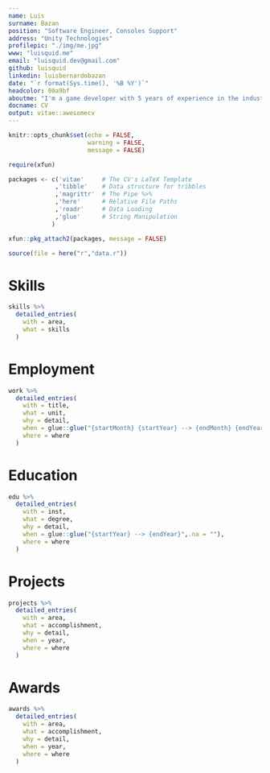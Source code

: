```yaml
---
name: Luis
surname: Bazan
position: "Software Engineer, Consoles Support"
address: "Unity Technologies"
profilepic: "./img/me.jpg"
www: "luisquid.me"
email: "luisquid.dev@gmail.com"
github: luisquid
linkedin: luisbernardobazan
date: "`r format(Sys.time(), '%B %Y')`"
headcolor: 00a9bf
aboutme: "I'm a game developer with 5 years of experience in the industry in different roles. I am really passionate about making games that have a social impact. I believe games can change the world."
docname: CV
output: vitae::awesomecv
---
```


```r
knitr::opts_chunk$set(echo = FALSE,
                      warning = FALSE,
                      message = FALSE)

require(xfun)

packages <- c('vitae'     # The CV's LaTeX Template
             ,'tibble'    # Data structure for tribbles
             ,'magrittr'  # The Pipe %>%
             ,'here'      # Relative File Paths
             ,'readr'     # Data Loading
             ,'glue'      # String Manipulation
            )

xfun::pkg_attach2(packages, message = FALSE)

source(file = here("r","data.r"))

```

# Skills

```r

skills %>%
  detailed_entries(
    with = area,
    what = skills
  )

```

# Employment

```r

work %>%
  detailed_entries(
    with = title,
    what = unit,
    why = detail,
    when = glue::glue("{startMonth} {startYear} --> {endMonth} {endYear}",.na = ""),
    where = where
  )

```

# Education

```r

edu %>%
  detailed_entries(
    with = inst,
    what = degree,
    why = detail,
    when = glue::glue("{startYear} --> {endYear}",.na = ""),
    where = where
  )

```

# Projects

```r

projects %>%
  detailed_entries(
    with = area,
    what = accomplishment,
    why = detail,
    when = year,
    where = where
  )

```


# Awards

```r

awards %>%
  detailed_entries(
    with = area,
    what = accomplishment,
    why = detail,
    when = year,
    where = where
  )

```


